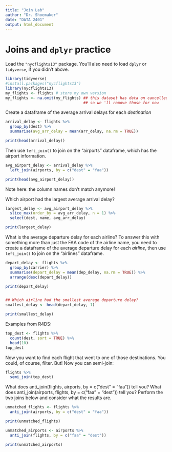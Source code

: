 ```yaml
---
title: "Join Lab"
author: "Dr. Shoemaker"
date: "DATA 2401"
output: html_document
---
```



# Joins and `dplyr` practice

Load the `"nycflights13"` package.  You'll also need to load `dplyr` or `tidyverse`, if you didn't above.


```r
library(tidyverse)
#install.packages("nycflights13")
library(nycflights13)
my_flights <- flights # store my own version
my_flights <- na.omit(my_flights) ## this dataset has data on cancelled flights too, 
                                  ## so we 'll remove those for now

```


Create a dataframe of the average arrival delays for each _destination_

```r
arrival_delay <- flights %>%
  group_by(dest) %>%
  summarise(avg_arr_delay = mean(arr_delay, na.rm = TRUE))

print(head(arrival_delay))
```

Then use `left_join()` to join on the "airports" dataframe, which has the airport information.

```r
avg_airport_delay <- arrival_delay %>%
  left_join(airports, by = c("dest" = "faa"))

print(head(avg_airport_delay))
```


Note here: the column names don't match anymore! 

Which airport had the largest average arrival delay?

```r
largest_delay <- avg_airport_delay %>%
  slice_max(order_by = avg_arr_delay, n = 1) %>%
  select(dest, name, avg_arr_delay)

print(largest_delay)
```



What is the average departure delay for each airline? To answer this with something more than just the FAA code of the airline name, you need to create a dataframe of the average departure delay for each _airline_, then use `left_join()` to join on the "airlines" dataframe.


```r

  
  
depart_delay <- flights %>%
  group_by(carrier) %>%
  summarise(depart_delay = mean(dep_delay, na.rm = TRUE)) %>%
  arrange(desc(depart_delay))

print(depart_delay)


## Which airline had the smallest average departure delay?
smallest_delay <- head(depart_delay, 1)

print(smallest_delay)
```







Examples from R4DS:    

```r

top_dest <- flights %>%
  count(dest, sort = TRUE) %>%
  head(10)
top_dest

```

Now you want to find each flight that went to one of those destinations. You could, of course, filter. But! Now you can semi-join: 

```r
flights %>% 
  semi_join(top_dest)
```


What does anti_join(flights, airports, by = c("dest" = "faa")) tell you? What does anti_join(airports, flights, by = c("faa" = "dest")) tell you?
Perform the two joins below and consider what the results are. 

```r
unmatched_flights <- flights %>%
  anti_join(airports, by = c("dest" = "faa"))

print(unmatched_flights)

unmatched_airports <- airports %>%
  anti_join(flights, by = c("faa" = "dest"))

print(unmatched_airports)
```

